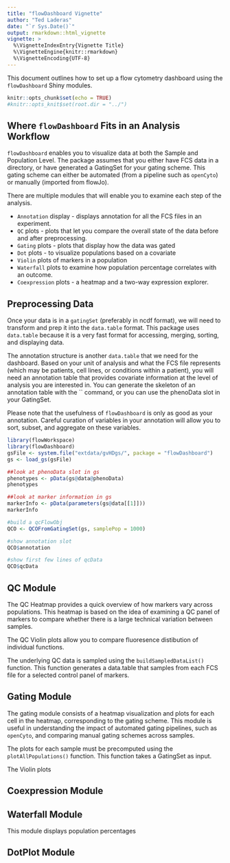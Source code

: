 ```yaml
---
title: "flowDashboard Vignette"
author: "Ted Laderas"
date: "`r Sys.Date()`"
output: rmarkdown::html_vignette
vignette: >
  %\VignetteIndexEntry{Vignette Title}
  %\VignetteEngine{knitr::rmarkdown}
  %\VignetteEncoding{UTF-8}
---
```


This document outlines how to set up a flow cytometry dashboard using the `flowDashboard` Shiny modules.

```r
knitr::opts_chunk$set(echo = TRUE)
#knitr::opts_knit$set(root.dir = "../")
```

## Where `flowDashboard` Fits in an Analysis Workflow

`flowDashboard` enables you to visualize data at both the Sample and Population Level. The package assumes that you either have FCS data in a directory, or have generated a GatingSet for your gating scheme. This gating scheme can either be automated (from a pipeline such as `openCyto`) or manually (imported from flowJo). 

There are multiple modules that will enable you to examine each step of the analysis. 

  - `Annotation` display - displays annotation for all the FCS files in an experiment.
  - `QC` plots - plots that let you compare the overall state of the data before and after preprocessing.
  - `Gating` plots - plots that display how the data was gated
  - `Dot` plots - to visualize populations based on a covariate
  - `Violin` plots of markers in a population
  - `Waterfall` plots to examine how population percentage correlates with an outcome.
  - `Coexpression` plots - a heatmap and a two-way expression explorer.

## Preprocessing Data

Once your data is in a `gatingSet` (preferably in ncdf format), we will need to transform and prep it into the `data.table` format. This package uses `data.table` because it is a very fast format for accessing, merging, sorting, and displaying data.

The annotation structure is another `data.table` that we need for the dashboard. Based on your unit of analysis and what the FCS file represents (which may be patients, cell lines, or conditions within a patient), you will need an annotation table that provides covariate information at the level of analysis you are interested in. You can generate the skeleton of an annotation table with the `` command, or you can use the phenoData slot in your GatingSet.

Please note that the usefulness of `flowDashboard` is only as good as your annotation. Careful curation of variables in your annotation will allow you to sort, subset, and aggregate on these variables.

```r
library(flowWorkspace)
library(flowDashboard)
gsFile <- system.file("extdata/gvHDgs/", package = "flowDashboard")
gs <- load_gs(gsFile)

##look at phenoData slot in gs
phenotypes <- pData(gs@data@phenoData)
phenotypes

##look at marker information in gs
markerInfo <- pData(parameters(gs@data[[1]]))
markerInfo

#build a qcFlowObj 
QCO <- QCOFromGatingSet(gs, samplePop = 1000)

#show annotation slot
QCO$annotation

#show first few lines of qcData
QCO$qcData
```


## QC Module

The QC Heatmap provides a quick overview of how markers vary across populations. This heatmap is based on the idea of examining a QC panel of markers to compare whether there is a large technical variation between samples.

The QC Violin plots allow you to compare fluoresence distibution of individual functions.

The underlying QC data is sampled using the `buildSampledDataList()` function. This function generates a data.table that samples from each FCS file for a selected control panel of markers.

## Gating Module

The gating module consists of a heatmap visualization and plots for each cell in the heatmap, corresponding to the gating scheme. This module is useful in understanding the impact of automated gating pipelines, such as `openCyto`, and comparing manual gating schemes across samples. 

The plots for each sample must be precomputed using the `plotAllPopulations()` function. This function takes a GatingSet as input.

The Violin plots 

## Coexpression Module

## Waterfall Module

This module displays population percentages 

## DotPlot Module


